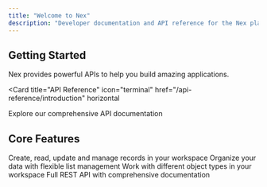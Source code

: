 ```yaml
---
title: "Welcome to Nex"
description: "Developer documentation and API reference for the Nex platform"
---
```


## Getting Started

Nex provides powerful APIs to help you build amazing applications.

<Card
  title="API Reference"
  icon="terminal"
  href="/api-reference/introduction"
  horizontal
>
  Explore our comprehensive API documentation
</Card>

## Core Features

<Columns cols={2}>
  <Card
    title="Records Management"
    icon="database"
    href="/api-reference/records/create-a-new-record"
  >
    Create, read, update and manage records in your workspace
  </Card>
  <Card
    title="Lists & Organization"
    icon="list"
    href="/api-reference/lists/create-or-update-a-list-member"
  >
    Organize your data with flexible list management
  </Card>
  <Card
    title="Object Types"
    icon="cube"
    href="/api-reference/objects/list-all-objects-in-the-workspace"
  >
    Work with different object types in your workspace
  </Card>
  <Card
    title="Developer Tools"
    icon="code"
    href="/api-reference/introduction"
  >
    Full REST API with comprehensive documentation
  </Card>
</Columns>
